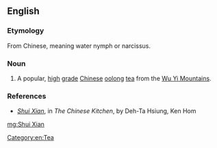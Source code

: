 {{also|shuǐxiàn}}
==English==

===Etymology===
From Chinese, meaning water nymph or narcissus.

===Noun===
{{en-noun|-|head=Shui Xian}}

# A popular, [[high]] [[grade]] [[Chinese]] [[oolong]] [[tea]] from the [[w:Wu Yi Mountains|Wu Yi Mountains]].

===References===
* ''[http://books.google.com/books?id=fsJvn_9qctwC&pg=PA227&dq=%22shui+xian%22&lr=&ei=W6zcSpq4BpiSlQSM67CaAQ#v=onepage&q=%22shui%20xian%22&f=false Shui Xian]'', in ''The Chinese Kitchen'', by Deh-Ta Hsiung, Ken Hom

[[Category:en:Tea]]

[[mg:Shui Xian]]